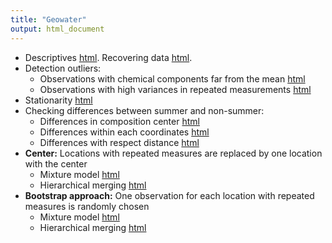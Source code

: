 ```yaml
---
title: "Geowater"
output: html_document
---
```


  * Descriptives [html](descriptives.html). Recovering data [html](recovering.html).
  * Detection outliers:
    * Observations with chemical components far from the mean [html](outliers_measurement.html)
    * Observations with high variances in repeated measurements [html](outliers_wells.html)
  * Stationarity [html](stationarity.html)
  * Checking differences between summer and non-summer:
    * Differences in composition center [html](matched.html)
    * Differences within each coordinates [html](matched2.html)
    * Differences with respect distance [html](matching_diff.html)
  * __Center:__ Locations with repeated measures are replaced by one location with the center
    * Mixture model [html](mixture_model.html)
    * Hierarchical merging [html](hierarchical_merging.html)
  * __Bootstrap approach:__ One observation for each location with repeated measures is randomly chosen
    * Mixture model [html]( )
    * Hierarchical merging [html]( )